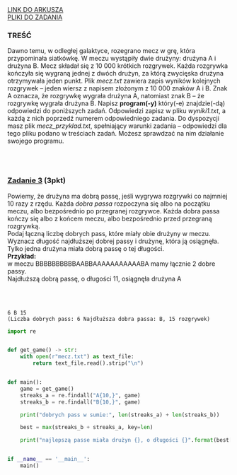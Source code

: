 
<div className="box_link"><a className="link  link_materials" target="_blank" href="https://arkusze.pl/maturalne/informatyka-2022-grudzien-probna-rozszerzona.pdf">LINK DO ARKUSZA</a>
<br/>
<a className="link  link_materials" href="https://arkusze.pl/maturalne/informatyka-2022-grudzien-probna-rozszerzona-zalaczniki.zip"> PLIKI DO ZADANIA</a>

<br/>
</div>

### TREŚĆ
Dawno temu, w odległej galaktyce, rozegrano mecz w grę, która przypominała siatkówkę.
W meczu wystąpiły dwie drużyny: drużyna A i drużyna B. Mecz składał się z 10 000 krótkich
rozgrywek. Każda rozgrywka kończyła się wygraną jednej z dwóch drużyn, za którą
zwycięska drużyna otrzymywała jeden punkt.
Plik <i>mecz.txt</i> zawiera zapis wyników kolejnych rozgrywek – jeden wiersz z napisem
złożonym z 10 000 znaków A i B. Znak A oznacza, że rozgrywkę wygrała drużyna A,
natomiast znak B – że rozgrywkę wygrała drużyna B.
Napisz <b>program(-y)</b> który(-e) znajdzie(-dą) odpowiedzi do poniższych zadań. Odpowiedzi
zapisz w pliku <i>wyniki1.txt</i>, a każdą z nich poprzedź numerem odpowiedniego zadania.
Do dyspozycji masz plik <i>mecz_przyklad.txt</i>, spełniający warunki zadania – odpowiedzi
dla tego pliku podano w treściach zadań. Możesz sprawdzać na nim działanie swojego
programu.

<br/><br/>

### <u>Zadanie 3</u> (3pkt)
Powiemy, że drużyna ma dobrą passę, jeśli wygrywa rozgrywki co najmniej 10 razy z rzędu.
Każda <i>dobra passa</i> rozpoczyna się albo na początku meczu, albo bezpośrednio po
przegranej rozgrywce. Każda dobra passa kończy się albo z końcem meczu, albo
bezpośrednio przed przegraną rozgrywką.<br/>
Podaj łączną liczbę dobrych pass, które miały obie drużyny w meczu. Wyznacz długość
najdłuższej dobrej passy i drużynę, która ją osiągnęła. Tylko jedna drużyna miała dobrą
passę o tej długości.<br/>
<b>Przykład:<br/></b> w meczu BBBBBBBBBBAABBAAAAAAAAAAABA mamy łącznie 2 dobre passy.<br/>
Najdłuższą dobrą passę, o długości 11, osiągnęła drużyna A

<br/>
<br/>
<Dropdown title="ODPOWIEDŹ">

```text
6 B 15
(Liczba dobrych pass: 6 Najdłuższa dobra passa: B, 15 rozgrywek)
```
</Dropdown>





<Dropdown title="PRZYKŁADOWE ROZWIĄZANIE - PYTHON">

```python
import re


def get_game() -> str:
    with open(r"mecz.txt") as text_file:
        return text_file.read().strip("\n")


def main():
    game = get_game()
    streaks_a = re.findall("A{10,}", game)
    streaks_b = re.findall("B{10,}", game)

    print("dobrych pass w sumie:", len(streaks_a) + len(streaks_b))

    best = max(streaks_b + streaks_a, key=len)

    print("najlepszą passe miała drużyn {}, o długości {}".format(best[0], len(best)))


if __name__ == '__main__':
    main()

```
</Dropdown>
